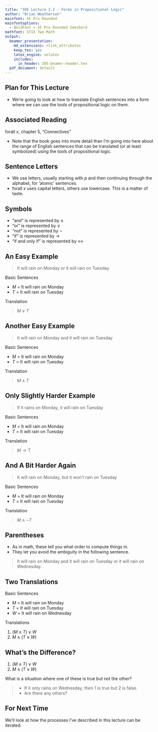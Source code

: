 ```yaml
---
title: "305 Lecture 2.2 - Forms in Propositional Logic"
author: "Brian Weatherson"
mainfont: SF Pro Rounded
mainfontoptions:
  - BoldFont = SF Pro Rounded Semibold
mathfont: STIX Two Math
output:
  beamer_presentation:
    md_extensions: +link_attributes
    keep_tex: yes
    latex_engine: xelatex
    includes:
      in_header: 305-beamer-header.tex
  pdf_document: default
---
```


## Plan for This Lecture

- We're going to look at how to translate English sentences into a form where we can use the tools of propositional logic on them.

## Associated Reading

forall x, chapter 5, "Connectives"

- Note that the book goes into more detail than I'm going into here about the range of English sentences that can be translated (or at least symbolized) using the tools of propositional logic.

## Sentence Letters

- We use letters, usually starting with $p$ and then continuing through the alphabet, for 'atomic' sentences. 
- forall x uses capital letters, others use lowercase. This is a matter of taste.

## Symbols

- "and" is represented by $\wedge$
- "or" is represented by $\vee$
- "not" is represented by $\neg$
- "if" is represented by $\rightarrow$
- "if and only if" is represented by $\leftrightarrow$

## An Easy Example

> It will rain on Monday or it will rain on Tuesday

Basic Sentences

- $M$ = It will rain on Monday
- $T$ = It will rain on Tuesday

Translation

> $M \vee T$

## Another Easy Example

> It will rain on Monday and it will rain on Tuesday

Basic Sentences

- $M$ = It will rain on Monday
- $T$ = It will rain on Tuesday

Translation

> $M \wedge T$

## Only Slightly Harder Example

> If it rains on Monday, it will rain on Tuesday

Basic Sentences

- $M$ = It will rain on Monday
- $T$ = It will rain on Tuesday

Translation

> $M \rightarrow T$

## And A Bit Harder Again

> It will rain on Monday, but it won't rain on Tuesday

Basic Sentences

- $M$ = It will rain on Monday
- $T$ = It will rain on Tuesday

Translation

> $M \wedge \neg T$

## Parentheses

- As in math, these tell you what order to compute things in.
- They let you avoid the ambiguity in the following sentence.

> It will rain on Monday and it will rain on Tuesday or it will rain on Wednesday.

## Two Translations

Basic Sentences

- $M$ = It will rain on Monday
- $T$ = It will rain on Tuesday
- $W$ = It will rain on Wednesday

Translations

1. $(M \wedge T) \vee W$
2. $M \wedge (T \vee W)$

## What's the Difference?

1. $(M \wedge T) \vee W$
2. $M \wedge (T \vee W)$

What is a situation where one of these is true but not the other?

> - If it only rains on Wednesday, then 1 is true but 2 is false.
> - Are there any others?

## For Next Time

We'll look at how the processes I've described in this lecture can be iterated.